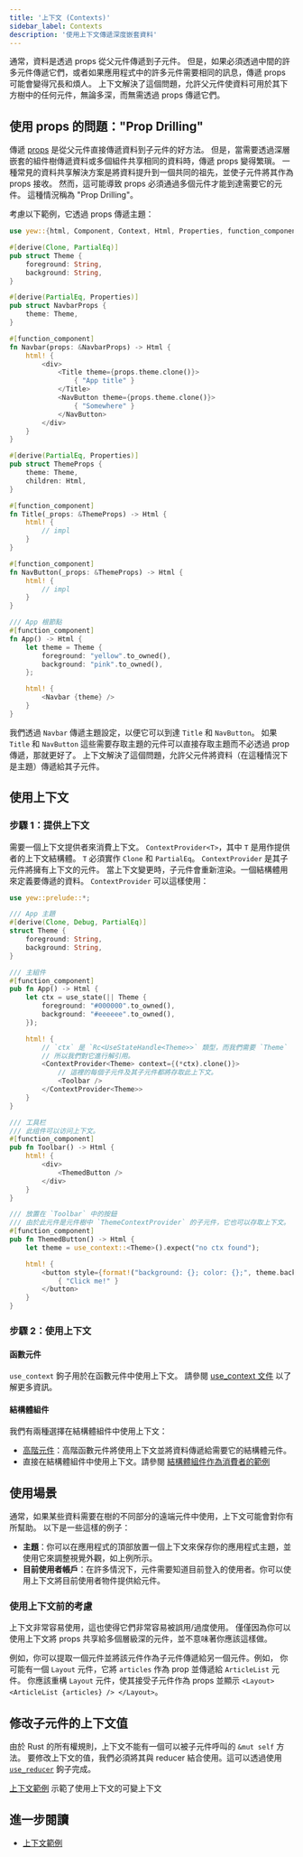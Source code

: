 ```yaml
---
title: '上下文 (Contexts)'
sidebar_label: Contexts
description: '使用上下文傳遞深度嵌套資料'
---
```


通常，資料是透過 props 從父元件傳遞到子元件。
但是，如果必須透過中間的許多元件傳遞它們，或者如果應用程式中的許多元件需要相同的訊息，傳遞 props 可能會變得冗長和煩人。
上下文解決了這個問題，允許父元件使資料可用於其下方樹中的任何元件，無論多深，而無需透過 props 傳遞它們。

## 使用 props 的問題："Prop Drilling"

傳遞 [props](./function-components/properties.mdx) 是從父元件直接傳遞資料到子元件的好方法。
但是，當需要透過深層嵌套的組件樹傳遞資料或多個組件共享相同的資料時，傳遞 props 變得繁瑣。
一種常見的資料共享解決方案是將資料提升到一個共同的祖先，並使子元件將其作為 props 接收。
然而，這可能導致 props 必須通過多個元件才能到達需要它的元件。
這種情況稱為 "Prop Drilling"。

考慮以下範例，它透過 props 傳遞主題：

```rust
use yew::{html, Component, Context, Html, Properties, function_component};

#[derive(Clone, PartialEq)]
pub struct Theme {
    foreground: String,
    background: String,
}

#[derive(PartialEq, Properties)]
pub struct NavbarProps {
    theme: Theme,
}

#[function_component]
fn Navbar(props: &NavbarProps) -> Html {
    html! {
        <div>
            <Title theme={props.theme.clone()}>
                { "App title" }
            </Title>
            <NavButton theme={props.theme.clone()}>
                { "Somewhere" }
            </NavButton>
        </div>
    }
}

#[derive(PartialEq, Properties)]
pub struct ThemeProps {
    theme: Theme,
    children: Html,
}

#[function_component]
fn Title(_props: &ThemeProps) -> Html {
    html! {
        // impl
    }
}

#[function_component]
fn NavButton(_props: &ThemeProps) -> Html {
    html! {
        // impl
    }
}

/// App 根節點
#[function_component]
fn App() -> Html {
    let theme = Theme {
        foreground: "yellow".to_owned(),
        background: "pink".to_owned(),
    };

    html! {
        <Navbar {theme} />
    }
}
```

我們透過 `Navbar` 傳遞主題設定，以便它可以到達 `Title` 和 `NavButton`。
如果 `Title` 和 `NavButton` 這些需要存取主題的元件可以直接存取主題而不必透過 prop 傳遞，那就更好了。
上下文解決了這個問題，允許父元件將資料（在這種情況下是主題）傳遞給其子元件。

## 使用上下文

### 步驟 1：提供上下文

需要一個上下文提供者來消費上下文。 `ContextProvider<T>`，其中 `T` 是用作提供者的上下文結構體。
`T` 必須實作 `Clone` 和 `PartialEq`。 `ContextProvider` 是其子元件將擁有上下文的元件。
當上下文變更時，子元件會重新渲染。一個結構體用來定義要傳遞的資料。 `ContextProvider` 可以這樣使用：

```rust
use yew::prelude::*;

/// App 主題
#[derive(Clone, Debug, PartialEq)]
struct Theme {
    foreground: String,
    background: String,
}

/// 主組件
#[function_component]
pub fn App() -> Html {
    let ctx = use_state(|| Theme {
        foreground: "#000000".to_owned(),
        background: "#eeeeee".to_owned(),
    });

    html! {
        // `ctx` 是 `Rc<UseStateHandle<Theme>>` 類型，而我們需要 `Theme`
        // 所以我們對它進行解引用。
        <ContextProvider<Theme> context={(*ctx).clone()}>
            // 這裡的每個子元件及其子元件都將存取此上下文。
            <Toolbar />
        </ContextProvider<Theme>>
    }
}

/// 工具栏
/// 此组件可以访问上下文。
#[function_component]
pub fn Toolbar() -> Html {
    html! {
        <div>
            <ThemedButton />
        </div>
    }
}

/// 放置在 `Toolbar` 中的按鈕
/// 由於此元件是元件樹中 `ThemeContextProvider` 的子元件，它也可以存取上下文。
#[function_component]
pub fn ThemedButton() -> Html {
    let theme = use_context::<Theme>().expect("no ctx found");

    html! {
        <button style={format!("background: {}; color: {};", theme.background, theme.foreground)}>
            { "Click me!" }
        </button>
    }
}
```

### 步驟 2：使用上下文

#### 函數元件

`use_context` 鉤子用於在函數元件中使用上下文。
請參閱 [use_context 文件](https://yew-rs-api.web.app/next/yew/functional/fn.use_context.html) 以了解更多資訊。

#### 結構體組件

我們有兩種選擇在結構體組件中使用上下文：

-   [高階元件](../advanced-topics/struct-components/hoc.mdx)：高階函數元件將使用上下文並將資料傳遞給需要它的結構體元件。
-   直接在結構體組件中使用上下文。請參閱 [結構體組件作​​為消費者的範例](https://github.com/yewstack/yew/tree/master/examples/contexts/src/struct_component_subscriber.rs)

## 使用場景

通常，如果某些資料需要在樹的不同部分的遠端元件中使用，上下文可能會對你有所幫助。
以下是一些這樣的例子：

-   **主題**：你可以在應用程式的頂部放置一個上下文來保存你的應用程式主題，並使用它來調整視覺外觀，如上例所示。
-   **目前使用者帳戶**：在許多情況下，元件需要知道目前登入的使用者。你可以使用上下文將目前使用者物件提供給元件。

### 使用上下文前的考慮

上下文非常容易使用，這也使得它們非常容易被誤用/過度使用。
僅僅因為你可以使用上下文將 props 共享給多個層級深的元件，並不意味著你應該這樣做。

例如，你可以提取一個元件並將該元件作為子元件傳遞給另一個元件。例如，
你可能有一個 `Layout` 元件，它將 `articles` 作為 prop 並傳遞給 `ArticleList` 元件。
你應該重構 `Layout` 元件，使其接受子元件作為 props 並顯示 `<Layout> <ArticleList {articles} /> </Layout>`。

## 修改子元件的上下文值

由於 Rust 的所有權規則，上下文不能有一個可以被子元件呼叫的 `&mut self` 方法。
要修改上下文的值，我們必須將其與 reducer 結合使用。這可以透過使用
[`use_reducer`](https://yew-rs-api.web.app/next/yew/functional/fn.use_reducer.html) 鉤子完成。

[上下文範例](https://github.com/yewstack/yew/tree/master/examples/contexts) 示範了使用上下文的可變上下文

## 進一步閱讀

-   [上下文範例](https://github.com/yewstack/yew/tree/master/examples/contexts)

